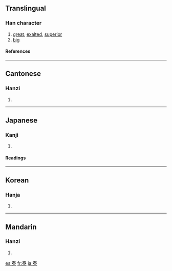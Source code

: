==Translingual==
===Han character===
{{Han char|rn=85|rad=水|as=05|sn=9|four=5013<sub>2</sub>|canj=手大水 (QKE)}}
# [[great]], [[exalted]], [[superior]]
# [[big]]
====References====
{{Han ref|kx=0618.150|dkj=17325|dj=1013.100|hdz=31577.030|uh=6CF0|ud=27888|bh=AEF5|bd=44789}}

----
==Cantonese==
===Hanzi===
{{yue-hanzi|jyut=|y=taai3}}
# {{defn|Cantonese}}

----
==Japanese==
===Kanji===
{{ja-kanji|grade=c|rs=水05}}
# {{defn|Japanese}} 
====Readings====
{{ja-readings|on=[[たい]] (tai)|kun=[[やすい]] (yasui), [[おおきい]] (ookii), [[おごる]] (ogoru)}}

----
==Korean==
===Hanja===
{{ko-hanja|hangeul=태|eumhun=|rv=tae|mr=t'ae|y=thay}}
# {{defn|Korean}}

----
==Mandarin==
===Hanzi===
{{cmn-hanzi|pin=[[tài]] ([[tai4]]), [[yǎng]] ([[yang3]])|wg=t'ai<sup>4</sup>, yang<sup>3</sup>}}
# {{defn|Mandarin}}

[[es:泰]]
[[fr:泰]]
[[ja:泰]]
